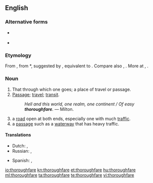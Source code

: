 ==English==

===Alternative forms===
* {{l|en|thoroughfair}} {{qualifier|obsolete}}
* {{l|en|thorowfair}} {{qualifier|obsolete}}

===Etymology===
From {{etyl|enm}} {{term|thurghfare|lang=enm}}, from {{etyl|ang}} *{{term||þurhfaru|a thoroughfare, passage through|lang=ang}}, suggested by {{term|þurhfaran||to go through, go over, traverse, pierce, pass through, pass beyond, transcend, penetrate|lang=ang}}, equivalent to {{prefix|thorough|fare}}. Compare also {{etyl|ang|-}} {{term|þurhfær||an inner secret place|lang=ang}}, {{etyl|de|-}} {{term|Durchfahrt||passage through, thoroughfare|lang=de}}. More at {{l|en|thorough}}, {{l|en|fare}}.

===Noun===
{{en-noun}}
# That through which one goes; a place of travel or passage.
# [[passage|Passage]]; [[travel]]; [[transit]].
#: ''Hell and this world, one realm, one continent / Of easy '''thoroughfare'''.'' ― Milton.
# a [[road]] open at both ends, especially one with much [[traffic]].
# a [[passage]] such as a [[waterway]] that has heavy traffic.

====Translations====
{{trans-top|a road open at both ends, especially one with much traffic}}
* Dutch: {{t|nl|doorgangsweg|m}}, {{t|nl|doorgaande weg}}
* Russian: {{t+|ru|магистраль|f}}, {{t|ru|оживлённая дорога|f}}
{{trans-mid}}
* Spanish: {{t|es|vía pública|f}}, {{t|es|vía de comunicación|f}}
{{trans-bottom}}

{{trans-top|a passage such as a waterway that has heavy traffic}}
{{trans-mid}}
{{trans-bottom}}

[[io:thoroughfare]]
[[kn:thoroughfare]]
[[et:thoroughfare]]
[[hu:thoroughfare]]
[[ml:thoroughfare]]
[[ta:thoroughfare]]
[[te:thoroughfare]]
[[vi:thoroughfare]]
